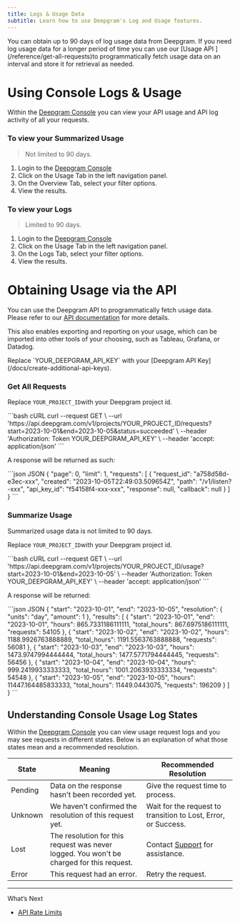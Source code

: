 ```yaml
---
title: Logs & Usage Data
subtitle: Learn how to use Deepgram's Log and Usage features.
---
```



<Info>
  You can obtain up to 90 days of log usage data from Deepgram. If you need log usage data for a longer period of time you can use our [Usage API ](/reference/get-all-requests)to programmatically fetch usage data on an interval and store it for retrieval as needed.
</Info>

# Using Console Logs & Usage

Within the [Deepgram Console](https://console.deepgram.com) you can view your API usage and API log activity of all your requests.

### To view your Summarized Usage

> Not limited to 90 days.

1. Login to the [Deepgram Console](https://console.deepgram.com)
2. Click on the Usage Tab in the left navigation panel.
3. On the Overview Tab, select your filter options.
4. View the results.

### To view your Logs

> Limited to 90 days.

1. Login to the [Deepgram Console](https://console.deepgram.com)
2. Click on the Usage Tab in the left navigation panel.
3. On the Logs Tab, select your filter options.
4. View the results.

# Obtaining Usage via the API

You can use the Deepgram API to programmatically fetch usage data. Please refer to our [API documentation](/reference/get-all-requests) for more details.

This also enables exporting and reporting on your usage, which can be imported into other tools of your choosing, such as Tableau, Grafana, or Datadog.

<Warning>
  Replace `YOUR_DEEPGRAM_API_KEY` with your [Deepgram API Key](/docs/create-additional-api-keys).
</Warning>

### Get All Requests

Replace `YOUR_PROJECT_ID`with your Deepgram project id.

<CodeGroup>
  ```bash cURL
  curl --request GET \
       --url 'https://api.deepgram.com/v1/projects/YOUR_PROJECT_ID/requests?start=2023-10-01&end=2023-10-05&status=succeeded' \
       --header 'Authorization: Token YOUR_DEEPGRAM_API_KEY' \
       --header 'accept: application/json'
  ```
</CodeGroup>

A response will be returned as such:

<CodeGroup>
  ```json JSON
  {
      "page": 0,
      "limit": 1,
      "requests": [
          {
              "request_id": "a758d58d-e3ec-xxx",
              "created": "2023-10-05T22:49:03.509654Z",
              "path": "/v1/listen?-xxx",
              "api_key_id": "f54158f4-xxx-xxx",
              "response": null,
              "callback": null
          }
      ]
  }
  ```
</CodeGroup>

### Summarize Usage

<Info>
  Summarized usage data is not limited to 90 days.
</Info>

Replace `YOUR_PROJECT_ID`with your Deepgram project id.

<CodeGroup>
  ```bash cURL
  curl --request GET \
       --url 'https://api.deepgram.com/v1/projects/YOUR_PROJECT_ID/usage?start=2023-10-01&end=2023-10-05' \
       --header 'Authorization: Token YOUR_DEEPGRAM_API_KEY' \
       --header 'accept: application/json'
  ```
</CodeGroup>

A response will be returned:

<CodeGroup>
  ```json JSON
  {
      "start": "2023-10-01",
      "end": "2023-10-05",
      "resolution": {
          "units": "day",
          "amount": 1
      },
      "results": [
          {
              "start": "2023-10-01",
              "end": "2023-10-01",
              "hours": 865.7331186111111,
              "total_hours": 867.6975186111111,
              "requests": 54105
          },
          {
              "start": "2023-10-02",
              "end": "2023-10-02",
              "hours": 1188.9926763888889,
              "total_hours": 1191.5563763888888,
              "requests": 56081
          },
          {
              "start": "2023-10-03",
              "end": "2023-10-03",
              "hours": 1473.9747994444444,
              "total_hours": 1477.5771794444445,
              "requests": 56456
          },
          {
              "start": "2023-10-04",
              "end": "2023-10-04",
              "hours": 999.2419933333333,
              "total_hours": 1001.2063933333334,
              "requests": 54548
          },
          {
              "start": "2023-10-05",
              "end": "2023-10-05",
              "hours": 11447.164485833333,
              "total_hours": 11449.0443075,
              "requests": 196209
          }
      ]
  }
  ```
</CodeGroup>

## Understanding Console Usage Log States

Within the [Deepgram Console](https://console.deepgram.com) you can view usage request logs and you may see requests in different states. Below is an explanation of what those states mean and a recommended resolution.

| State   | Meaning                                                                                  | Recommended Resolution                                         |
| ------- | ---------------------------------------------------------------------------------------- | -------------------------------------------------------------- |
| Pending | Data on the response hasn't been recorded yet.                                           | Give the request time to process.                              |
| Unknown | We haven't confirmed the resolution of this request yet.                                 | Wait for the request to transition to Lost, Error, or Success. |
| Lost    | The resolution for this request was never logged. You won't be charged for this request. | Contact [Support](/docs/support) for assistance.               |
| Error   | This request had an error.                                                               | Retry the request.                                             |

***

What’s Next

* [API Rate Limits](/reference/api-rate-limits)
